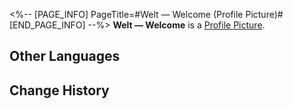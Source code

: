 <%-- [PAGE_INFO]
PageTitle=#Welt — Welcome (Profile Picture)#
[END_PAGE_INFO] --%>
{{Item Infobox
|title       = Welt &mdash; Welcome
|id          = 200104
|image       = Profile Picture Welt &mdash; Welcome.png{{subst:void|<!--$UPLOAD:<<SpriteOutput/ItemFigures/AvatarHead/IconHeadS1_1004.png>-<Profile Picture Welt &mdash; Welcome.png>-<Item Icons>>-->}}
|type        = Profile Picture
|invCategory = 
|rarity      = 5
|effect      = 
|description = Welt, participant of the Express Crew Newbie Welcome Party.
|source1     = Avatar reward obtained from unlocking [[Nameless Honor]]
}}
{{Description|''"I hope the finished cake can help you forget about the carnage in the kitchen."''}}
'''Welt &mdash; Welcome''' is a [[Profile Picture]].

==Other Languages==
{{Other Languages
|en   = Welt &mdash; Welcome
|zhs  = 瓦尔特•迎新
|zht  = 瓦爾特•迎新
|ja   = ヴェルト・歓迎
|ko   = 웰트•환영
|es   = Bienvenida de Welt
|fr   = Welt :
Bienvenue
|ru   = Вельт: Добро пожаловать
|th   = Welt - ต้อนรับ
|vi   = Welt - Chào Đón
|de   = Welt&nbsp;– Willkommen
|id   = Welt - Selamat Datang
|pt   = Welt – Boas-vindas
}}

==Change History==
{{Change History|1.0}}